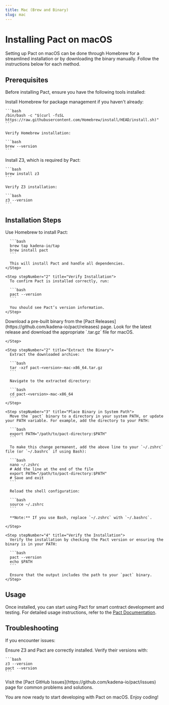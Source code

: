 ```yaml
---
title: Mac (Brew and Binary)
slug: mac
---
```


<head>
  <title>Installation: Pact on Mac (Brew and Binary)</title>
  <meta name="description" content="Lorem ipsum dolor sit amet, consectetur adipiscing elit, sed do eiusmod tempor incididunt ut labore et dolore magna aliqua." />
</head>


# Installing Pact on macOS

Setting up Pact on macOS can be done through Homebrew for a streamlined installation or by downloading the binary manually. Follow the instructions below for each method.

## Prerequisites

Before installing Pact, ensure you have the following tools installed:

<Tabs>
  <TabItem value="brew" label="Homebrew" default>
    Install Homebrew for package management if you haven't already:

    ```bash
    /bin/bash -c "$(curl -fsSL https://raw.githubusercontent.com/Homebrew/install/HEAD/install.sh)"
    ```

    Verify Homebrew installation:

    ```bash
    brew --version
    ```
  </TabItem>
  <TabItem value="z3" label="Z3">
    Install Z3, which is required by Pact:

    ```bash
    brew install z3
    ```

    Verify Z3 installation:

    ```bash
    z3 --version
    ```
  </TabItem>
</Tabs>

## Installation Steps

<Tabs>
  <TabItem value="brew" label="Install via Homebrew" default>
    <Step stepNumber="1" title="Install Pact with Homebrew">
      Use Homebrew to install Pact:

      ```bash
      brew tap kadena-io/tap
      brew install pact
      ```

      This will install Pact and handle all dependencies.
    </Step>

    <Step stepNumber="2" title="Verify Installation">
      To confirm Pact is installed correctly, run:

      ```bash
      pact --version
      ```

      You should see Pact’s version information.
    </Step>
  </TabItem>

  <TabItem value="binary" label="Download Binary">
    <Step stepNumber="1" title="Download the Binary">
      Download a pre-built binary from the [Pact Releases](https://github.com/kadena-io/pact/releases) page. Look for the latest release and download the appropriate `.tar.gz` file for macOS.

    </Step>

    <Step stepNumber="2" title="Extract the Binary">
      Extract the downloaded archive:

      ```bash
      tar -xzf pact-<version>-mac-x86_64.tar.gz
      ```

      Navigate to the extracted directory:

      ```bash
      cd pact-<version>-mac-x86_64
      ```
    </Step>

    <Step stepNumber="3" title="Place Binary in System Path">
      Move the `pact` binary to a directory in your system PATH, or update your PATH variable. For example, add the directory to your PATH:

      ```bash
      export PATH="/path/to/pact-directory:$PATH"
      ```

      To make this change permanent, add the above line to your `~/.zshrc` file (or `~/.bashrc` if using Bash):

      ```bash
      nano ~/.zshrc
      # Add the line at the end of the file
      export PATH="/path/to/pact-directory:$PATH"
      # Save and exit
      ```

      Reload the shell configuration:

      ```bash
      source ~/.zshrc
      ```

      **Note:** If you use Bash, replace `~/.zshrc` with `~/.bashrc`.

    </Step>

    <Step stepNumber="4" title="Verify the Installation">
      Verify the installation by checking the Pact version or ensuring the binary is in your PATH:

      ```bash
      pact --version
      echo $PATH
      ```

      Ensure that the output includes the path to your `pact` binary.
    </Step>
  </TabItem>
</Tabs>

## Usage

Once installed, you can start using Pact for smart contract development and testing. For detailed usage instructions, refer to the [Pact Documentation](https://github.com/kadena-io/pact).

## Troubleshooting

If you encounter issues:

<Tabs>
  <TabItem value="dependencies" label="Check Dependencies" default>
    Ensure Z3 and Pact are correctly installed. Verify their versions with:

    ```bash
    z3 --version
    pact --version
    ```
  </TabItem>
  <TabItem value="github" label="Consult GitHub Issues">
    Visit the [Pact GitHub Issues](https://github.com/kadena-io/pact/issues) page for common problems and solutions.
  </TabItem>
</Tabs>

You are now ready to start developing with Pact on macOS. Enjoy coding!